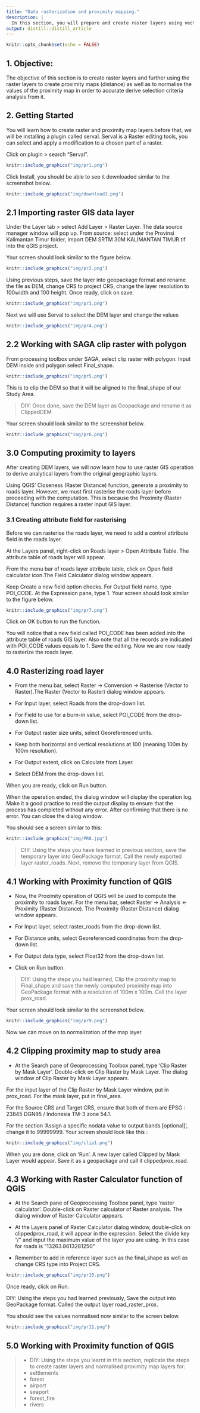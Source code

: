 ```yaml
---
title: "Data rasterization and proximity mapping."
description: |
  In this section, you will prepare and create raster layers using vectors as well as creating a proximity (distance) map to aid in the site selection for task 2
output: distill::distill_article
---
```


```r
knitr::opts_chunk$set(echo = FALSE)
```

## 1. Objective: 
The objective of this section is to create raster layers and further using the raster layers to create proximity maps (distance) as well as to normalise the values of the proximity map in order to accurate derive selection criteria analysis from it.


## 2. Getting Started

You will learn how to create raster and proximity map layers.before that, we will be installing a plugin called serval. Serval is a Raster editing tools, you can select and apply a modification to a chosen part of a raster.

Click on plugin > search “Serval”.

```r
knitr::include_graphics("img/pr1.png")
```

Click Install, you should be able to see it downloaded similar to the screenshot below.


```r
knitr::include_graphics("img/download1.png")
```

## 2.1 Importing raster GIS data layer
Under the Layer tab > select Add Layer > Raster Layer. The data source manager window will pop up.
From source: select under the Provinsi Kalimantan Timur folder, import DEM SRTM 30M KALIMANTAN TIMUR.tif into the qGIS project.

Your screen should look similar to the figure below.

```r
knitr::include_graphics("img/pr2.png")
```

Using previous steps, save the layer into geopackage format and rename the file as DEM, change CRS to project CRS, change the layer resolution to 100width and 100 height. Once ready, click on save.

```r
knitr::include_graphics("img/pr3.png")
```

Next we will use Serval to select the DEM layer and change the values 

```r
knitr::include_graphics("img/pr4.png")
```

## 2.2 Working with SAGA clip raster with polygon

From processing toolbox under SAGA, select clip raster with polygon. Input DEM inside and polygon select Final_shape.

```r
knitr::include_graphics("img/pr5.png")
```

This is to clip the DEM so that it will be aligned to the final_shape of our Study Area.

>DIY: Once done, save the DEM layer as Geopackage and rename it as ClippedDEM

Your screen should look similar to the screenshot below.

```r
knitr::include_graphics("img/pr6.png")
```

## 3.0 Computing proximity to layers
After creating DEM layers, we will now learn how to use raster GIS operation to derive analytical layers from the original geographic layers.

Using QGIS' Closeness (Raster Distance) function, generate a proximity to roads layer. However, we must first rasterise the roads layer before proceeding with the computation. This is because the Proximity (Raster Distance) function requires a raster input GIS layer.

### 3.1 Creating attribute field for rasterising
Before we can rasterise the roads layer, we need to add a control attribute field in the roads layer.

At the Layers panel, right-click on Roads layer > Open Attribute Table. The attribute table of roads layer will appear.

From the menu bar of roads layer attribute table, click on Open field calculator icon.The Field Calculator dialog window appears.

Keep Create a new field option checks.
For Output field name, type POI_CODE.
At the Expression pane, type 1.
Your screen should look similar to the figure below.

```r
knitr::include_graphics("img/pr7.png")
```
Click on OK button to run the function.

You will notice that a new field called POI_CODE has been added into the attribute table of roads GIS layer. Also note that all the records are indicated with POI_CODE values equals to 1. Save the editing.
Now we are now ready to rasterize the roads layer.

## 4.0 Rasterizing road layer
* From the menu bar, select Raster -> Conversion -> Rasterise (Vector to Raster).The Raster (Vector to Raster) dialog window appears.

+ For Input layer, select Roads from the drop-down list.
+ For Field to use for a burn-in value, select POI_CODE from the drop-down list.
+ For Output raster size units, select Georeferenced units.
+ Keep both horizontal and vertical resolutions at 100 (meaning 100m by 100m resolution).
+ For Output extent, click on Calculate from Layer.
+ Select DEM from the drop-down list.

When you are ready, click on Run button.

When the operation ended, the dialog window will display the operation log. Make it a good practice to read the output display to ensure that the process has completed without any error. After confirming that there is no error. You can close the dialog window.

You should see a screen similar to this:

```r
knitr::include_graphics("img/PR8.jpg")
```
 
>DIY: Using the steps you have learned in previous section, save the temporary layer into GeoPackage format. Call the newly exported layer raster_roads. Next, remove the temporary layer from QGIS.


## 4.1 Working with Proximity function of QGIS

* Now, the Proximity operation of QGIS will be used to compute the proximity to roads layer.
For the menu bar, select Raster -> Analysis <- Proximity (Raster Distance). The Proximity (Raster Distance) dialog window appears.

+ For Input layer, select raster_roads from the drop-down list.
+ For Distance units, select Georeferenced coordinates from the drop-down list.
+ For Output data type, select Float32 from the drop-down list.
+ Click on Run button.

>DIY: Using the steps you had learned, Clip the proximity map to Final_shape and save the newly computed proximity map into GeoPackage format with a resolution of 100m x 100m. Call the layer prox_road.

Your screen should look similar to the screenshot below.

```r
knitr::include_graphics("img/pr9.png")
```

Now we can move on to normalization of the map layer.

## 4.2 Clipping proximity map to study area 

* At the Search pane of Geoprocessing Toolbox panel, type 'Clip Raster by Mask Layer'. Double-click on Clip Raster by Mask Layer. The dialog window of Clip Raster by Mask Layer appears.

For the input layer of the Clip Raster by Mask Layer window, put in prox_road. For the mask layer, put in final_area.

For the Source CRS and Target CRS, ensure that both of them are EPSG : 23845 DGN95 / Indonesia TM-3 zone 54.1. 

For the section 'Assign a specific nodata value to output bands [optional]', change it to 99999999. Your screen should look like this :

```r
knitr::include_graphics("img/clip1.png")
```

When you are done, click on 'Run'. A new layer called Clipped by Mask Layer would appear. Save it as a geopackage and call it clippedprox_road.


## 4.3 Working with Raster Calculator function of QGIS

* At the Search pane of Geoprocessing Toolbox panel, type 'raster calculator'. Double-click on Raster calculator of Raster analysis. The dialog window of Raster Calculator appears.

+ At the Layers panel of Raster Calculator dialog window, double-click on clippedprox_road, it will appear in the expression. Select the divide key “/” and input the maximum value of the layer you are using. In this case for roads is “13263.8613281250”
+ Remember to add in reference layer such as the final_shape as well as change CRS type into Project CRS. 

```r
knitr::include_graphics("img/pr10.png")
```

Once ready, click on Run.

DIY: Using the steps you had learned previously,  Save the output into GeoPackage format. Called the output layer road_raster_prox. 

You should see the values normalised now similar to the screen below.

```r
knitr::include_graphics("img/pr11.png")
```

## 5.0 Working with Proximity function of QGIS

>* DIY: Using the steps you learnt in this section, replicate the steps to create raster layers and normalised proximity map layers for: 
+ settlements
+ forest
+ airport
+ seaport
+ forest_fire
+ rivers
